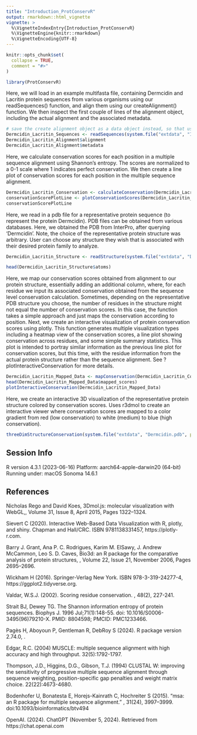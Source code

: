 ```yaml
---
title: "Introduction_ProtConservR"
output: rmarkdown::html_vignette
vignette: >
  %\VignetteIndexEntry{Introduction_ProtConservR}
  %\VignetteEngine{knitr::rmarkdown}
  %\VignetteEncoding{UTF-8}
---
```


```r
knitr::opts_chunk$set(
  collapse = TRUE,
  comment = "#>"
)
```

```r
library(ProtConservR)
```

Here, we will load in an example multifasta file, containing Dermcidin and Lacritin 
protein sequences from various organisms using our readSequences() function, and align 
them using our createAlignment() function. We then inspect the first couple of 
lines of the alignment object, including the actual alignment and the associated metadata. 
```r

# save the create alignment object as a data object instead, so that user does not have to spend time running it. 
Dermcidin_Lacritin_Sequences <- readSequences(system.file("extdata", "IPR043557_Dermcidin_Lacritin.fasta", package = "ProtConservR"))
Dermcidin_Lacritin_Alignment$alignment
Dermcidin_Lacritin_Alignment$metadata

```

Here, we calculate conservation scores for each position in a multiple sequence 
alignment using Shannon's entropy. The scores are normalized to a 0-1 scale where 
1 indicates perfect conservation. We then create a line plot of conservation scores for each position in the multiple sequence alignment.
```r
Dermcidin_Lacritin_Conservation <- calculateConservation(Dermcidin_Lacritin_Alignment)
conservationScorePlotLine <- plotConservationScores(Dermcidin_Lacritin_Conservation, plot_type = "line")
conservationScorePlotLine

```

Here, we read in a pdb file for a representative protein sequence (to represent 
the protein Dermcidin). PDB files can be obtained from various databases. Here, 
we obtained the PDB from InterPro, after querying 'Dermcidin'. Note, the choice 
of the representative protein structure was arbitrary. User can choose any 
structure they wish that is associated with their desired protein family to analyze.
```r

Dermcidin_Lacritin_Structure <- readStructure(system.file("extdata", "Dermcidin.pdb", package = "ProtConservR"))

head(Dermcidin_Lacritin_Structure$atoms)


```

Here, we map our conservation scores obtained from alignment to our protein 
structure, essentially adding an additional column, where, for each residue we 
input its associated conservation obtained from the sequence level conservation 
calculation. Sometimes, depending on the representative PDB structure you choose, 
the number of residues in the structure might not equal the number of conservation
scores. In this case, the function takes a simple approach and just maps the 
conservation according to position.
Next, we create an interactive visualization of protein conservation scores 
using plotly. This function generates multiple visualization types including a 
heatmap view of the conservation scores, a line plot showing conservation across 
residues, and some simple summary statistics. This plot is intended to portray 
similar information as the previous line plot for conservation scores, but this 
time, with the residue information from the actual protein structure rather than 
the sequence alignment. See ?plotInteractiveConservation for more details. 
```r

Dermcidin_Lacritin_Mapped_Data <- mapConservation(Dermcidin_Lacritin_Conservation, Dermcidin_Lacritin_Structure)
head(Dermcidin_Lacritin_Mapped_Data$mapped_scores)
plotInteractiveConservation(Dermcidin_Lacritin_Mapped_Data)
```

Here, we create an interactive 3D visualization of the representative protein structure colored by conservation scores. Uses r3dmol to create an interactive viewer where conservation scores are mapped to a color gradient from red (low conservation) to white (medium) to blue (high conservation). 
```r

threeDimStructureConservation(system.file("extdata", "Dermcidin.pdb", package = "ProtConservR"), mapped_data = Dermcidin_Lacritin_Mapped_Data)


```

## Session Info

R version 4.3.1 (2023-06-16)
Platform: aarch64-apple-darwin20 (64-bit)
Running under: macOS Sonoma 14.6.1

## References

Nicholas Rego and David Koes, 3Dmol.js: molecular visualization with WebGL,, Volume 31, Issue 8, April 2015, Pages 1322–1324.

Sievert C (2020). Interactive Web-Based Data Visualization with R, plotly, and shiny. Chapman and Hall/CRC. ISBN 9781138331457, https://plotly-r.com.


Barry J. Grant, Ana P. C. Rodrigues, Karim M. ElSawy, J. Andrew McCammon, Leo S. D. Caves, Bio3d: an R package for the comparative analysis of protein structures, , Volume 22, Issue 21, November 2006, Pages 2695–2696.

Wickham H (2016). Springer-Verlag New York. ISBN 978-3-319-24277-4, https://ggplot2.tidyverse.org.

Valdar, W.S.J. (2002). Scoring residue conservation. , 48(2), 227-241.

Strait BJ, Dewey TG. The Shannon information entropy of protein sequences. Biophys J. 1996 Jul;71(1):148-55. doi: 10.1016/S0006-3495(96)79210-X. PMID: 8804598; PMCID: PMC1233466.

Pagès H, Aboyoun P, Gentleman R, DebRoy S (2024). R package version 2.74.0, .

Edgar, R.C. (2004) MUSCLE: multiple sequence alignment with high accuracy and high throughput. 32(5):1792-1797.

Thompson, J.D., Higgins, D.G., Gibson, T.J. (1994) CLUSTAL W: improving the sensitivity of progressive multiple sequence alignment through sequence weighting, position-specific gap penalties and weight matrix choice. 22(22):4673-4680.

Bodenhofer U, Bonatesta E, Horejs-Kainrath C, Hochreiter S (2015). “msa: an R package for multiple sequence alignment.” , 31(24), 3997–3999. doi:10.1093/bioinformatics/btv494

OpenAI. (2024). ChatGPT (November 5, 2024). Retrieved from https://chat.openai.com



